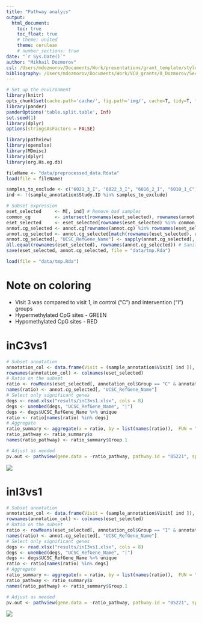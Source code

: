```yaml
---
title: "Pathway analyis"
output:
  html_document:
    toc: true
    toc_float: true
    # theme: united
    theme: cerulean
    # number_sections: true
date: "`r Sys.Date()`"
author: "Mikhail Dozmorov"
csl: /Users/mdozmorov/Documents/Work/presentations/grant_template/styles.ref/genomebiology.csl
bibliography: /Users/mdozmorov/Documents/Work/VCU_grants/0_Dozmorov/Sections/sections.bib
---
```


```r
# Set up the environment
library(knitr)
opts_chunk$set(cache.path='cache/', fig.path='img/', cache=T, tidy=T, fig.keep='high', echo=F, dpi=100, warnings=F, message=F, comment=NA, warning=F, results='as.is') #out.width=700, 
library(pander)
panderOptions('table.split.table', Inf)
set.seed(1)
library(dplyr)
options(stringsAsFactors = FALSE)
```

```r
library(pathview)
library(openxlsx)
library(MDmisc)
library(dplyr)
library(org.Hs.eg.db)
```


```r
fileName <- "data/preprocessed_data.Rdata"
load(file = fileName)

samples_to_exclude <- c("6021_3_I", "6022_3_I", "6016_2_I", "6010_1_C")
ind <- !(sample_annotation$Study.ID %in% samples_to_exclude)
```

```r
# Subset expression
eset_selected     <- M[, ind] # Remove bad samples
common_cg         <- intersect(rownames(eset_selected), rownames(annot.cg))      # Keep annotated CpGs
eset_selected     <- eset_selected[rownames(eset_selected) %in% common_cg, ]     # Subset to annotated CpGs
annot.cg_selected <- annot.cg[rownames(annot.cg) %in% rownames(eset_selected), ] # Subset to annotated CpGs
annot.cg_selected <- annot.cg_selected[match(rownames(eset_selected), rownames(annot.cg_selected)), ] # Match names
annot.cg_selected[, "UCSC_RefGene_Name"] <- sapply(annot.cg_selected[, "UCSC_RefGene_Name"], function(x) strsplit(x, ";") %>% unlist %>% sort %>% unique %>% paste(collapse="|")) %>% unlist %>% as.character # Collapse genes
all.equal(rownames(eset_selected), rownames(annot.cg_selected)) # Sanity check, should be true
save(eset_selected, annot.cg_selected, file = "data/tmp.Rda")
```

```r
load(file = "data/tmp.Rda")
```

# Note on coloring

- Visit 3 was compared to visit 1, in control ("C") and intervention ("I") groups
- Hypermethylated CpG sites - GREEN
- Hypomethylated CpG sites - RED


# inC3vs1

```r
# Subset annotation
annotation_col <- data.frame(Visit = (sample_annotation$Visit[ ind ]), Group = sample_annotation$Group[ ind ])
rownames(annotation_col) <- colnames(eset_selected)
# Ratio on the subset
ratio <- rowMeans(eset_selected[, annotation_col$Group == "C" & annotation_col$Visit == "3"]) - rowMeans(eset_selected[, annotation_col$Group == "C" & annotation_col$Visit == "1"])
names(ratio) <- annot.cg_selected[, "UCSC_RefGene_Name"]
# Select only significant genes
degs <- read.xlsx("results/inC3vs1.xlsx", cols = 8)
degs <- unembed(degs, "UCSC_RefGene_Name", "|")
degs <- degs$UCSC_RefGene_Name %>% unique
ratio <- ratio[names(ratio) %in% degs]
# Aggregate
ratio_summary <- aggregate(x = ratio, by = list(names(ratio)),  FUN = "median")
ratio_pathway <- ratio_summary$x
names(ratio_pathway) <- ratio_summary$Group.1
```

```r
# Adjust as needed
pv.out <- pathview(gene.data = -ratio_pathway, pathway.id = "05221", species = "hsa", gene.idtype = "SYMBOL", gene.annotpkg = "org.Hs.eg.db", out.suffix = "inC3vs1")
```

![](hsa05221.inC3vs1.png)

# inI3vs1

```r
# Subset annotation
annotation_col <- data.frame(Visit = (sample_annotation$Visit[ ind ]), Group = sample_annotation$Group[ ind ])
rownames(annotation_col) <- colnames(eset_selected)
# Ratio on the subset
ratio <- rowMeans(eset_selected[, annotation_col$Group == "I" & annotation_col$Visit == "3"]) - rowMeans(eset_selected[, annotation_col$Group == "I" & annotation_col$Visit == "1"])
names(ratio) <- annot.cg_selected[, "UCSC_RefGene_Name"]
# Select only significant genes
degs <- read.xlsx("results/inI3vs1.xlsx", cols = 8)
degs <- unembed(degs, "UCSC_RefGene_Name", "|")
degs <- degs$UCSC_RefGene_Name %>% unique
ratio <- ratio[names(ratio) %in% degs]
# Aggregate
ratio_summary <- aggregate(x = ratio, by = list(names(ratio)),  FUN = "median")
ratio_pathway <- ratio_summary$x
names(ratio_pathway) <- ratio_summary$Group.1
```

```r
# Adjust as needed
pv.out <- pathview(gene.data = -ratio_pathway, pathway.id = "05221", species = "hsa", gene.idtype = "SYMBOL", gene.annotpkg = "org.Hs.eg.db", out.suffix = "inI3vs1")
```

![](hsa05221.inI3vs1.png)